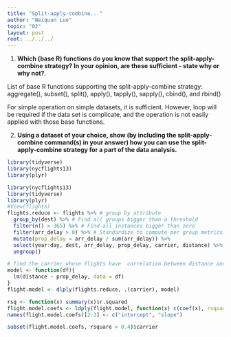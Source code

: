 ---
title: "Split-apply-combine..."
author: "Weiquan Luo"
topic: "02"
layout: post
root: ../../../
---

1. **Which (base R) functions do you know that support the split-apply-combine strategy? In your opinion, are these sufficient - state why or why not?**. 

List of base R functions supporting the split-apply-combine strategy:
aggregate(), subset(), split(), apply(), tapply(), sapply(), cbind(), and rbind()

For simple operation on simple datasets, it is sufficient. However, loop will be required if the data set is complicate, and the operation is not easily applied with those base functions. 

2. **Using a dataset of your choice, show (by including the split-apply-combine command(s) in your answer) how you can use the split-apply-combine strategy for a part of the data analysis.**

```{r,  message=FALSE, warning=FALSE}
library(tidyverse)
library(nycflights13)
library(plyr)
```

```{r, message=FALSE, warning=FALSE}
library(nycflights13)
library(tidyverse)
library(plyr)
#View(flights)
flights.reduce <- flights %>% # group by attribute
  group_by(dest) %>% # Find all groups bigger than a threshold
  filter(n() > 365) %>% # Find all instances bigger than zero
  filter(arr_delay > 0) %>% # Standardize to compute per group metrics:
  mutate(prop_delay = arr_delay / sum(arr_delay)) %>%
  select(year:day, dest, arr_delay, prop_delay, carrier, distance) %>% 
  ungroup()

# find the carrier whose flights have  correlation between distance and  arrivaling delaty 
model <- function(df){
  lm(distance ~ prop_delay, data = df)
}
flight.model <- dlply(flights.reduce, .(carrier), model)

rsq <- function(x) summary(x)$r.squared
flight.model.coefs <- ldply(flight.model, function(x) c(coef(x), rsquare=rsq(x)))
names(flight.model.coefs)[2:3] <- c("intercept", "slope")

subset(flight.model.coefs, rsquare > 0.4)$carrier
```


